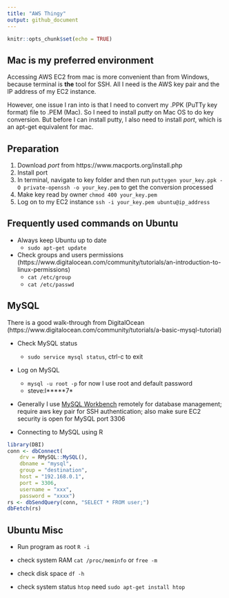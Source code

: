 ```yaml
---
title: "AWS Thingy"
output: github_document
---
```


```r
knitr::opts_chunk$set(echo = TRUE)
```

## Mac is my preferred environment

Accessing AWS EC2 from mac is more convenient than from Windows, because terminal is __the__ tool for SSH. All I need is the AWS key pair and the IP address of my EC2 instance. 

However, one issue I ran into is that I need to convert my .PPK (PuTTy key format) file to .PEM (Mac). So I need to install *putty* on Mac OS to do key conversion. But before I can install putty, I also need to install *port*, which is an apt-get equivalent for mac. 

## Preparation

1. Download *port* from https://www.macports.org/install.php
2. Install port
3. In terminal, navigate to key folder and then run ```puttygen your_key.ppk -O private-openssh -o your_key.pem``` to get the conversion processed
4. Make key read by owner ```chmod 400 your_key.pem```
5. Log on to my EC2 instance ```ssh -i your_key.pem ubuntu@ip_address```

## Frequently used commands on Ubuntu

* Always keep Ubuntu up to date
    * ```sudo apt-get update```
  
* Check groups and users permissions (https://www.digitalocean.com/community/tutorials/an-introduction-to-linux-permissions)
    * ```cat /etc/group```
    * ```cat /etc/passwd```

## MySQL 

There is a good walk-through from DigitalOcean (https://www.digitalocean.com/community/tutorials/a-basic-mysql-tutorial)

* Check MySQL status
    * ```sudo service mysql status```, ctrl-c to exit

* Log on MySQL
    * ```mysql -u root -p``` for now I use root and default password
    * steve:l*****7*
* Generally I use [MySQL Workbench](https://dev.mysql.com/downloads/workbench/) remotely for database management; require aws key pair for SSH authentication; also make sure EC2 security is open for MySQL port 3306

* Connecting to MySQL using R
```r
library(DBI)
conn <- dbConnect(
    drv = RMySQL::MySQL(),
    dbname = "mysql",
    group = "destination",
    host = "192.168.0.1",
    port = 3306,
    username = "xxx",
    password = "xxxx")
rs <- dbSendQuery(conn, "SELECT * FROM user;")
dbFetch(rs)
```

## Ubuntu Misc

* Run program as root ```R -i```

* check system RAM ```cat /proc/meminfo``` or ```free -m```

* check disk space ```df -h```

* check system status ```htop``` need ```sudo apt-get install htop```

